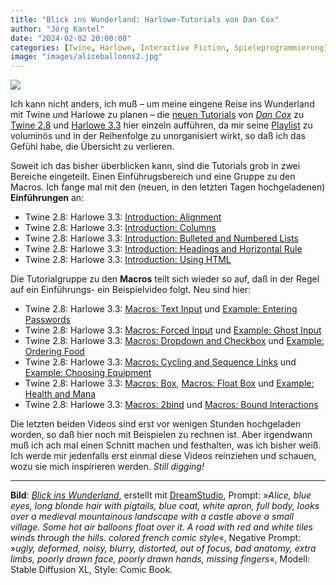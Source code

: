 ```yaml
---
title: "Blick ins Wunderland: Harlowe-Tutorials von Dan Cox"
author: "Jörg Kantel"
date: "2024-02-02 20:00:00"
categories: [Twine, Harlowe, Interactive Fiction, Spieleprogrammierung]
image: "images/aliceballoons2.jpg"
---
```


[![](images/aliceballoons2-b.jpg)](https://www.flickr.com/photos/schockwellenreiter/53483103233/)

Ich kann nicht anders, ich muß -- um meine eingene Reise ins Wunderland mit Twine und Harlowe zu planen -- die [neuen Tutorials](https://kantel.github.io/posts/2024012402_back_to_wonderland/) von *[Dan Cox](https://videlais.com/)* zu [Twine 2.8](http://cognitiones.kantel-chaos-team.de/multimedia/spieleprogrammierung/twine2.html) und [Harlowe 3.3](https://twine2.neocities.org/) hier einzeln aufführen, da mir seine [Playlist](https://www.youtube.com/playlist?list=PLlXuD3kyVEr662CjQjQHOVJhmdsl2TgYk) zu voluminös und in der Reihenfolge zu unorganisiert wirkt, so daß ich das Gefühl habe, die Übersicht zu verlieren.

Soweit ich das bisher überblicken kann, sind die Tutorials grob in zwei Bereiche eingeteilt. Einen Einführugsbereich und eine Gruppe zu den Macros. Ich fange mal mit den (neuen, in den letzten Tagen hochgeladenen) **Einführungen** an:

- Twine 2.8: Harlowe 3.3: [Introduction: Alignment](https://www.youtube.com/watch?v=vdjPjS78_vI)
- Twine 2.8: Harlowe 3.3: [Introduction: Columns](https://www.youtube.com/watch?v=UscJF8CdmoA)
- Twine 2.8: Harlowe 3.3: [Introduction: Bulleted and Numbered Lists](https://www.youtube.com/watch?v=qxCQA_ogviU)
- Twine 2.8: Harlowe 3.3: [Introduction: Headings and Horizontal Rule](https://www.youtube.com/watch?v=LXAMNFOyiwM)
- Twine 2.8: Harlowe 3.3: [Introduction: Using HTML](https://www.youtube.com/watch?v=PdlyobN0KBs)

Die Tutorialgruppe zu den **Macros** teilt sich wieder so auf, daß in der Regel auf ein Einführungs- ein Beispielvideo folgt. Neu sind hier:

- Twine 2.8: Harlowe 3.3: [Macros: Text Input](https://www.youtube.com/watch?v=l-8__joO8pk) und [Example: Entering Passwords](https://www.youtube.com/watch?v=Cs0on6WJDn0)
- Twine 2.8: Harlowe 3.3: [Macros: Forced Input](https://www.youtube.com/watch?v=bzUHFYEezK4) und [Example: Ghost Input](https://www.youtube.com/watch?v=nibPmcZtYOY)
- Twine 2.8: Harlowe 3.3: [Macros: Dropdown and Checkbox](https://www.youtube.com/watch?v=A4cj6U4iwBs) und [Example: Ordering Food](https://www.youtube.com/watch?v=nHIx9ZImvrk)
- Twine 2.8: Harlowe 3.3: [Macros: Cycling and Sequence Links](https://www.youtube.com/watch?v=QispbRH0Dio) und [Example: Choosing Equipment](https://www.youtube.com/watch?v=VJUxqmmJlos)
- Twine 2.8: Harlowe 3.3: [Macros: Box](https://www.youtube.com/watch?v=twWglY8mim4), [Macros: Float Box](https://www.youtube.com/watch?v=bns8x9kmLCo) und [Example: Health and Mana](https://www.youtube.com/watch?v=wF4hhk8B3Cc)
- Twine 2.8: Harlowe 3.3: [Macros: 2bind](https://www.youtube.com/watch?v=tQdX6M9bsBU) und [Macros: Bound Interactions](https://www.youtube.com/watch?v=Yi6G1DHDWaM)

Die letzten beiden Videos sind erst vor wenigen Stunden hochgeladen worden, so daß hier noch mit Beispielen zu rechnen ist. Aber irgendwann muß ich ach mal einen Schnitt machen und festhalten, was ich bisher weiß. Ich werde mir jedenfalls erst einmal diese Videos reinziehen und schauen, wozu sie mich inspirieren werden. *Still digging!*

---

**Bild**: *[Blick ins Wunderland](https://www.flickr.com/photos/schockwellenreiter/53483103233/)*, erstellt mit [DreamStudio](https://beta.dreamstudio.ai/generate), Prompt: »*Alice, blue eyes, long blonde hair with pigtails, blue coat, white apron, full body, looks over a medieval mountainous landscape with a castle above a small village. Some hot air balloons float over it. A road with red and white tiles winds through the hills. colored french comic style*«, Negative Prompt: »*ugly, deformed, noisy, blurry, distorted, out of focus, bad anatomy, extra limbs, poorly drawn face, poorly drawn hands, missing fingers*«, Modell: Stable Diffusion XL, Style: Comic Book.